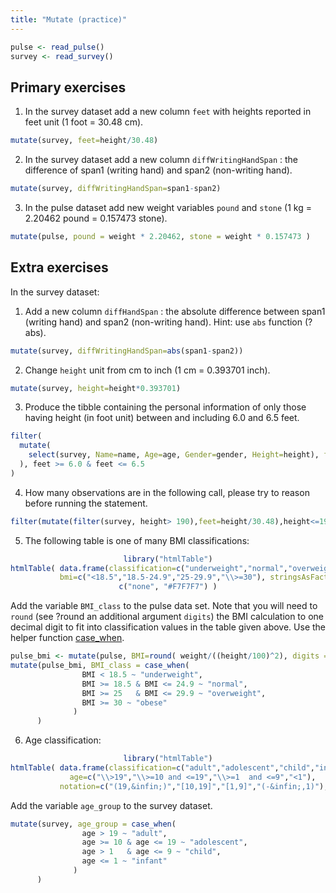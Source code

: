 ```yaml
---
title: "Mutate (practice)"
---
```


```r
pulse <- read_pulse() 
survey <- read_survey()
```

## Primary exercises


1.  In the survey dataset add a new column `feet` with heights reported in feet unit (1 foot = 30.48 cm).

```r
mutate(survey, feet=height/30.48)
```

2. In the survey dataset add a new column `diffWritingHandSpan` : the difference of span1 (writing hand) and span2 (non-writing hand). 

```r
mutate(survey, diffWritingHandSpan=span1-span2)
```

3. In the pulse dataset add new weight variables `pound` and `stone` (1 kg  = 2.20462 pound = 0.157473 stone).

```r
mutate(pulse, pound = weight * 2.20462, stone = weight * 0.157473 )

```


## Extra exercises

In the survey dataset: 

1. Add a new column `diffHandSpan` : the absolute difference between span1 (writing hand) and span2 (non-writing hand). Hint: use `abs` function (?abs).  

```r
mutate(survey, diffWritingHandSpan=abs(span1-span2))
```

2. Change `height` unit from cm to inch (1 cm = 0.393701 inch).

```r
mutate(survey, height=height*0.393701)
```


3. Produce the tibble containing the personal information of only those having height (in foot unit) 
between and including 6.0 and 6.5 feet.     

```r
filter( 
  mutate( 
    select(survey, Name=name, Age=age, Gender=gender, Height=height), feet=Height/30.48 
  ), feet >= 6.0 & feet <= 6.5 
) 

```


4. How many observations are in the following call, please try to reason before running the statement. 

```r
filter(mutate(filter(survey, height> 190),feet=height/30.48),height<=190 )
```


5. The following table is one of many BMI classifications:

<center>
```r
library("htmlTable")
htmlTable( data.frame(classification=c("underweight","normal","overweight","obese"),
           bmi=c("<18.5","18.5-24.9","25-29.9","\\>=30"), stringsAsFactors = F),  col.rgroup =
c("none", "#F7F7F7") )
```
</center>

Add the variable `BMI_class` to the pulse data set. Note that you will need to `round` (see ?round an additional argument `digits`) the BMI calculation to one decimal digit to fit into classification values in the table given above. Use the helper function [case_when](https://dplyr.tidyverse.org/reference/case_when.html). 

```r
pulse_bmi <- mutate(pulse, BMI=round( weight/((height/100)^2), digits = 1)  ) 
mutate(pulse_bmi, BMI_class = case_when(
                BMI < 18.5 ~ "underweight",
                BMI >= 18.5 & BMI <= 24.9 ~ "normal",
                BMI >= 25   & BMI <= 29.9 ~ "overweight",
                BMI >= 30 ~ "obese"
              )                     
      )
```


6. Age classification:

<center>
```r
library("htmlTable")
htmlTable( data.frame(classification=c("adult","adolescent","child","infant"),
           age=c("\\>19","\\>=10 and <=19","\\>=1  and <=9","<1"),
           notation=c("(19,&infin;)","[10,19]","[1,9]","(-&infin;,1)"), stringsAsFactors = F),  col.rgroup = c("none", "#F7F7F7") )
```
</center>

Add the variable `age_group` to the survey dataset. 

```r
mutate(survey, age_group = case_when(
                age > 19 ~ "adult",
                age >= 10 & age <= 19 ~ "adolescent",
                age > 1   & age <= 9 ~ "child",
                age <= 1 ~ "infant"
              )                     
      )
```

